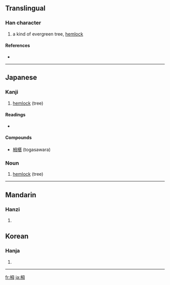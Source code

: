 ==Translingual==

===Han character===
{{Han char|rn=75|rad=木|as=05|sn=9|four=|canj=木田卜戈 (DWYI)}}

# a kind of evergreen tree, [[hemlock]]

====References====
* {{Han ref|kx=0521.121|dkj=14686|hdz=21192.030|uh=6802|ud=26626}}

----

==Japanese==

===Kanji===
{{ja-kanji|grade=uc|rs=木05}}

# [[hemlock]] (tree)

====Readings====
* {{ja-readings|on=|kun=[[とが]] (toga), [[つが]] (tsuga)}}

====Compounds====
* [[栂椹]] (togasawara)

===Noun===
{{ja-noun|k|hira=つが|rom=tsuga|kata=ツガ}}

# [[hemlock]] (tree)

----

==Mandarin==

===Hanzi===
{{cmn-hanzi|pin=[[méi]] ([[mei2]])|wg=mei<sup>2</sup>}}

# {{defn|Mandarin}}

==Korean==

===Hanja===
{{ko-hanja|hangeul=[[매]]|eumhun=|rv=mae|mr=mae|y=may}}

# {{defn|Korean}}

----


[[fr:栂]]
[[ja:栂]]